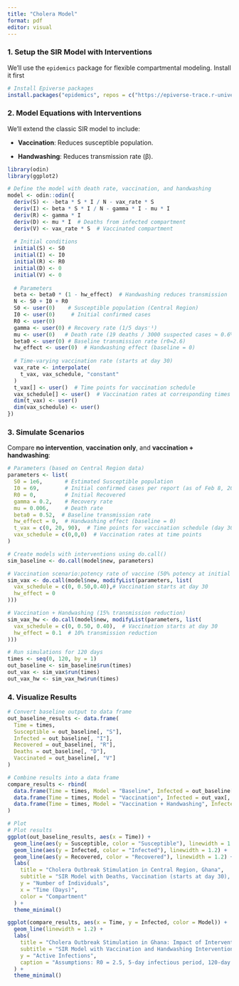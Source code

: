 ```yaml
---
title: "Cholera Model"
format: pdf
editor: visual
---
```


### **1. Setup the SIR Model with Interventions**

We’ll use the `epidemics` package for flexible compartmental modeling. Install it first

```r
# Install Epiverse packages
install.packages("epidemics", repos = c("https://epiverse-trace.r-universe.dev", "https://cloud.r-project.org"))
```

### **2. Model Equations with Interventions**

We’ll extend the classic SIR model to include:

-   **Vaccination**: Reduces susceptible population.

-   **Handwashing**: Reduces transmission rate (β).

```r
library(odin)
library(ggplot2)

# Define the model with death rate, vaccination, and handwashing
model <- odin::odin({
  deriv(S) <- -beta * S * I / N - vax_rate * S
  deriv(I) <- beta * S * I / N - gamma * I - mu * I
  deriv(R) <- gamma * I
  deriv(D) <- mu * I  # Deaths from infected compartment
  deriv(V) <- vax_rate * S  # Vaccinated compartment
  
  # Initial conditions
  initial(S) <- S0
  initial(I) <- I0
  initial(R) <- R0
  initial(D) <- 0
  initial(V) <- 0
  
  # Parameters
  beta <- beta0 * (1 - hw_effect)  # Handwashing reduces transmission
  N <- S0 + I0 + R0
  S0 <- user(0)    # Susceptible population (Central Region)
  I0 <- user(0)     # Initial confirmed cases 
  R0 <- user(0)
  gamma <- user(0) # Recovery rate (1/5 days⁻¹)
  mu <- user(0)   # Death rate (19 deaths / 3000 suspected cases ≈ 0.6%)
  beta0 <- user(0) # Baseline transmission rate (r0=2.6)
  hw_effect <- user(0)  # Handwashing effect (baseline = 0)
  
  # Time-varying vaccination rate (starts at day 30)
  vax_rate <- interpolate(
    t_vax, vax_schedule, "constant"
  )
  t_vax[] <- user()  # Time points for vaccination schedule
  vax_schedule[] <- user()  # Vaccination rates at corresponding times
  dim(t_vax) <- user()
  dim(vax_schedule) <- user()
})


```

### **3. Simulate Scenarios**

Compare **no intervention**, **vaccination only**, and **vaccination + handwashing**:

```r
# Parameters (based on Central Region data)
parameters <- list(
  S0 = 1e6,       # Estimated Susceptible population
  I0 = 69,        # Initial confirmed cases per report (as of Feb 8, 2025)
  R0 = 0,         # Initial Recovered
  gamma = 0.2,    # Recovery rate
  mu = 0.006,     # Death rate 
  beta0 = 0.52,  # Baseline transmission rate
  hw_effect = 0,  # Handwashing effect (baseline = 0)
  t_vax = c(0, 20, 90),  # Time points for vaccination schedule (day 30 to day 90)
  vax_schedule = c(0,0,0)  # Vaccination rates at time points
)

# Create models with interventions using do.call()
sim_baseline <- do.call(model$new, parameters)

# Vaccination scenario:potency rate of vaccine (50% potency at initial vacination and reduction in potency 40% at day 90) 
sim_vax <- do.call(model$new, modifyList(parameters, list(
  vax_schedule = c(0, 0.50,0.40),# Vaccination starts at day 30
  hw_effect = 0  
)))

# Vaccination + Handwashing (15% transmission reduction)
sim_vax_hw <- do.call(model$new, modifyList(parameters, list(
  vax_schedule = c(0, 0.50, 0.40),  # Vaccination starts at day 30
  hw_effect = 0.1  # 10% transmission reduction
)))

# Run simulations for 120 days
times <- seq(0, 120, by = 1)
out_baseline <- sim_baseline$run(times)
out_vax <- sim_vax$run(times)
out_vax_hw <- sim_vax_hw$run(times)
```

### **4. Visualize Results**

```r
# Convert baseline output to data frame
out_baseline_results <- data.frame(
  Time = times,
  Susceptible = out_baseline[, "S"],
  Infected = out_baseline[, "I"],
  Recovered = out_baseline[, "R"],
  Deaths = out_baseline[, "D"],
  Vaccinated = out_baseline[, "V"]
)

# Combine results into a data frame
compare_results <- rbind(
  data.frame(Time = times, Model = "Baseline", Infected = out_baseline[, "I"]),
  data.frame(Time = times, Model = "Vaccination", Infected = out_vax[, "I"]),
  data.frame(Time = times, Model = "Vaccination + Handwashing", Infected = out_vax_hw[, "I"])
)

# Plot
# Plot results
ggplot(out_baseline_results, aes(x = Time)) +
  geom_line(aes(y = Susceptible, color = "Susceptible"), linewidth = 1.2) +
  geom_line(aes(y = Infected, color = "Infected"), linewidth = 1.2) +
  geom_line(aes(y = Recovered, color = "Recovered"), linewidth = 1.2) +
  labs(
    title = "Cholera Outbreak Stimulation in Central Region, Ghana",
    subtitle = "SIR Model with Deaths, Vaccination (starts at day 30), and Handwashing (10% reduction)",
    y = "Number of Individuals",
    x = "Time (Days)",
    color = "Compartment"
  ) +
  theme_minimal()

ggplot(compare_results, aes(x = Time, y = Infected, color = Model)) +
  geom_line(linewidth = 1.2) +
  labs(
    title = "Cholera Outbreak Stimulation in Ghana: Impact of Interventions",
    subtitle = "SIR Model with Vaccination and Handwashing Interventions",
    y = "Active Infections",
    caption = "Assumptions: R0 = 2.5, 5-day infectious period, 120-day simulation"
  ) +
  theme_minimal()
```
